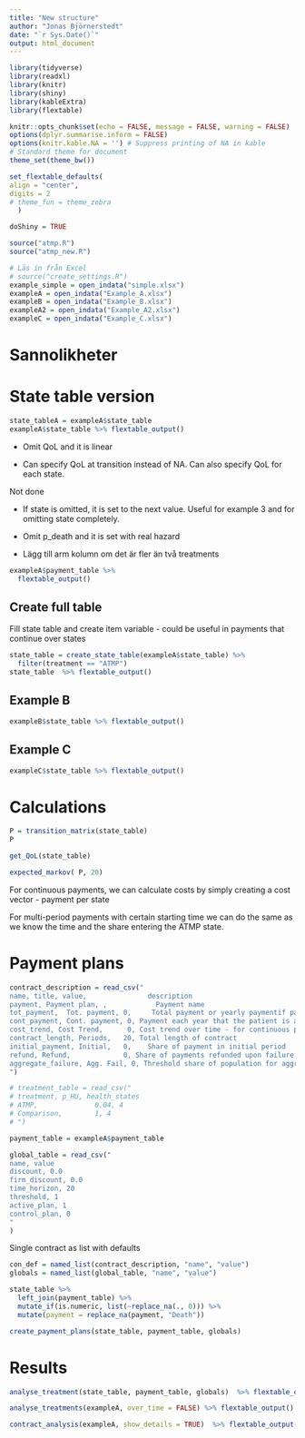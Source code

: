 ```yaml
---
title: "New structure"
author: "Jonas Björnerstedt"
date: "`r Sys.Date()`"
output: html_document
---
```



```r
library(tidyverse)
library(readxl)
library(knitr)
library(shiny)
library(kableExtra)
library(flextable)

knitr::opts_chunk$set(echo = FALSE, message = FALSE, warning = FALSE)
options(dplyr.summarise.inform = FALSE)
options(knitr.kable.NA = '') # Suppress printing of NA in kable
# Standard theme for document 
theme_set(theme_bw()) 

set_flextable_defaults(
align = "center",
digits = 2
# theme_fun = theme_zebra
  )

doShiny = TRUE

source("atmp.R")
source("atmp_new.R")

# Läs in från Excel
# source("create_settings.R")
example_simple = open_indata("simple.xlsx")
exampleA = open_indata("Example_A.xlsx")
exampleB = open_indata("Example_B.xlsx")
exampleA2 = open_indata("Example_A2.xlsx")
exampleC = open_indata("Example_C.xlsx")

```

# Sannolikheter

# State table version

```r
state_tableA = exampleA$state_table
exampleA$state_table %>% flextable_output()
```

* Omit QoL and it is linear

* Can specify QoL at transition instead of NA. Can also specify QoL for each state.

Not done

* If state is omitted, it is set to the next value. Useful for example 3 and for omitting state completely.

* Omit p_death and it is set with real hazard

* Lägg till arm kolumn om det är fler än två treatments

```r
exampleA$payment_table %>% 
  flextable_output()   
```



## Create full table

Fill state table and create item variable - could be useful in payments that continue over states

```r
state_table = create_state_table(exampleA$state_table) %>% 
  filter(treatment == "ATMP")
state_table  %>% flextable_output()
```

## Example B

```r

exampleB$state_table %>% flextable_output()
```

## Example C

```r
exampleC$state_table %>% flextable_output()
```

# Calculations

```r
P = transition_matrix(state_table) 
P
```

```r
get_QoL(state_table) 

```

```r
expected_markov( P, 20)

```

For continuous payments, we can calculate costs by simply creating a cost vector - payment per state

For multi-period payments with certain starting time we can do the same as we know the time and the share entering the ATMP state. 

# Payment plans

```r
contract_description = read_csv("
name, title, value,               description
payment, Payment plan, ,            Payment name
tot_payment,  Tot. payment, 0,     Total payment or yearly paymentif payment is continuous
cont_payment, Cont. payment, 0, Payment each year that the patient is alive (traditional) 
cost_trend, Cost Trend,      0, Cost trend over time - for continuous payment
contract_length, Periods,   20, Total length of contract
initial_payment, Initial,   0,    Share of payment in initial period
refund, Refund,             0, Share of payments refunded upon failure (progression)
aggregate_failure, Agg. Fail, 0, Threshold share of population for aggregate failure
")

# treatment_table = read_csv("
# treatment, p_HU, health_states
# ATMP,              0.04, 4
# Comparison,        1, 4
# ") 

payment_table = exampleA$payment_table

global_table = read_csv("
name, value
discount, 0.0
firm_discount, 0.0
time_horizon, 20
threshold, 1
active_plan, 1
control_plan, 0
"
) 
```


Single contract as list with defaults

```r
con_def = named_list(contract_description, "name", "value")
globals = named_list(global_table, "name", "value")

```



```r
state_table %>% 
  left_join(payment_table) %>% 
  mutate_if(is.numeric, list(~replace_na(., 0))) %>% 
  mutate(payment = replace_na(payment, "Death")) 


```


```r
create_payment_plans(state_table, payment_table, globals)

```

# Results

```r

analyse_treatment(state_table, payment_table, globals)  %>% flextable_output()

```

```r
analyse_treatments(exampleA, over_time = FALSE) %>% flextable_output()
```
```r
contract_analysis(exampleA, show_details = TRUE)  %>% flextable_output()
```


